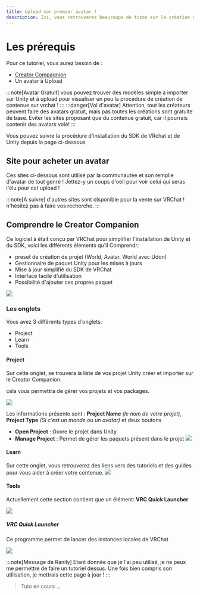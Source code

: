 ```yaml
---
title: Upload son premier avatar !
description: Ici, vous retrouverez beaucoups de tutos sur la création de contenue sur vrchat !
---
```



# Les prérequis

Pour ce tutoriel, vous aurez besoin de :
- [Creator Compagnion](/guides/sdk)
- Un avatar à Upload

:::note[Avatar Gratuit]
vous pouvez trouver des modèles simple à importer sur Unity et à upload pour visualiser un peu la procédure de création de contenue sur vrchat !
:::
:::danger[Vol d'avatar]
Attention, tout les créateurs peuvent faire des avatars gratuit, mais pas toutes les créations sont gratuite de base. Eviter les sites proposant que du contenue gratuit, car il pourrais contenir des avatars volé!
:::

Vous pouvez suivre la procédure d'installation du SDK de VRchat et de Unity depuis la page ci-dessous
	<LinkCard
		href="/guides/sdk"
		title="Configurer le SDK"
		description="Procédure d'installation de Unity et du SDK de VRChat"
	/>

## Site pour acheter un avatar

Ces sites ci-dessous sont utilisé par la communautée et son remplie d'avatar de tout genre ! Jettez-y un coups d'oeil pour voir celui qui seras l'élu pour cet upload !

<FluidGrid>
	<ShowCard
		title="Gumroad"
		href="https://gumroad.com/"
		thumbnail="gumroad.png"
	/>
    <ShowCard
        title="VRCMods"
        href="https://vrcmods.com/"
        thumbnail="vrcmods.png"
    />
    <ShowCard
        title="Jinxxy"
        href="https://jinxxy.com/"
        thumbnail="jinxxy.png"
    />
    <ShowCard
        title="Booth"
        href="https://booth.pm/"
        thumbnail="booth.png"
    />
:::note[A suivre]
d'autres sites sont disponible pour la vente sur VRChat ! n'hésitez pas à faire vos recherche.
:::

</FluidGrid>

## Comprendre le Creator Companion

Ce logiciel à était conçu par VRChat pour simplifier l'installation de Unity et du SDK, voici les différents éléments qu'il Comprendr:
- preset de création de projet (World, Avatar, World avec Udon)
- Gestionnaire de paquet Unity pour les mises à jours
- Mise à jour simplifié du SDK de VRChat
- Interface facile d'utilisation
- Possibilité d'ajouter ces propres paquet 

![](/starting/CC.png)

### Les onglets 

Vous avez 3 différents types d'onglets: 
- Project
- Learn
- Tools

#### Project

Sur cette onglet, se trouvera la liste de vos projet Unity créer et importer sur le Creator Companion.

cela vous permettra de gérer vos projets et vos packages.

![](/starting/cc1.png)

Les informations présente sont : **Project Name** *(le nom de votre projet)*, **Project Type** *(Si c'est un monde ou un avatar)* et deux boutons

- **Open Project** : Ouvre le projet dans Unity
- **Manage Project** : Permet de gérer les paquets présent dans le projet
![](/starting/cc3.png)

#### Learn

Sur cette onglet, vous retrouverez des liens vers des tutoriels et des guides pour vous aider à créer votre contenue.
![](/starting/cc4.png)

#### Tools

Actuellement cette section contient que un élément: **VRC Quick Launcher**

![](/starting/cc6.png)

##### VRC Quick Launcher

Ce programme permet de lancer des instances locales de VRChat 

![](/starting/cc5.png)

:::note[Message de Ranily]
Etant donnée que je l'ai peu utilisé, je ne peux me permettre de faire un tutoriel dessus. Une fois bien compris son utilisation, je mettrais cette page à jour !
:::

> Tuto en cours ...